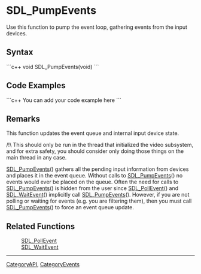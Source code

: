 <!-- pragma section-numbers off -->
<!-- pragma disable-camelcase -->

= SDL_PumpEvents =
Use this function to pump the event loop, gathering events from the input devices.


== Syntax ==
```c++
void SDL_PumpEvents(void)
```

== Code Examples ==
```c++
You can add your code example here
```

== Remarks ==
This function updates the event queue and internal input device state.

/!\ This should only be run in the thread that initialized the video subsystem, and for extra safety, you should consider only doing those things on the main thread in any case.

[[SDL_PumpEvents]]() gathers all the pending input information from devices and places it in the event queue. Without calls to [[SDL_PumpEvents]]() no events would ever be placed on the queue. Often the need for calls to [[SDL_PumpEvents]]() is hidden from the user since [[SDL_PollEvent]]() and [[SDL_WaitEvent]]() implicitly call [[SDL_PumpEvents]](). However, if you are not polling or waiting for events (e.g. you are filtering them), then you must call [[SDL_PumpEvents]]() to force an event queue update.

== Related Functions ==
:[[SDL_PollEvent]]
:[[SDL_WaitEvent]]

----
[[CategoryAPI]], [[CategoryEvents]]
